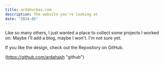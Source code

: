 ```yaml
---
title: ardahurbas.com
description: The website you're looking at
date: "2024-05"
---
```



Like so many others, I just wanted a place to collect some projects I worked on. Maybe I'll add a blog, maybe I won't. I'm not sure yet.

If you like the design, check out the Repository on GitHub.

(https://github.com/ardahash "github")